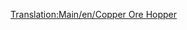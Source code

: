 [[Translation:Main/en/Copper Ore Hopper]]{{Template:<!--Trains_Carriages_new-->wagony/Pl
|Picture=[[File:en/Copperorehopper.png]]
|Name=Wagon na rudę miedzi
|NormalCost=£1,048 ($2,096)
|NormalWeight=19 / 49 t
|NormalCapacity=30 ton rudy miedzi
|MonoCost="
|MonoWeight=19 / 54 t
|MonoCapacity=35 tonnes of copper ore
|MagCost="
|MagWeight=19 / 56 t
|MagCapacity=37 tonnes of copper ore
|Description=Ten "furgon." <small>''(van)''</small> jest używany do transportu rudy miedzi z miedzianych kopalń <small>''(coppermines)''</small> do fabryk na terenach podzwrotnikowych
}}